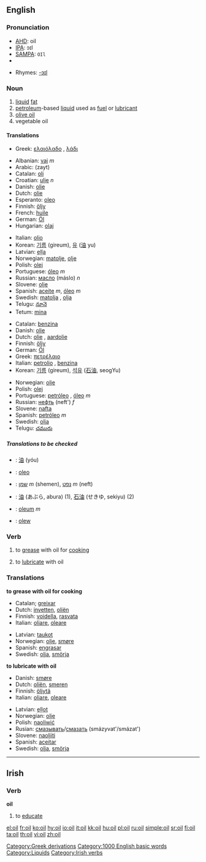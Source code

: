 {{wikipedia}}
==English==

===Pronunciation===
*[[AHD]]: oil
*[[IPA]]: ɔɪl
*[[SAMPA]]: <tt>OIl</tt>
*{{audio|en-us-oil.ogg|Audio (US)}}

*Rhymes: [[Rhymes:English:-ɔɪl|-ɔɪl]]

===Noun===
{{en-noun}}
# [[liquid]] [[fat]]
# [[petroleum]]-based [[liquid]] used as [[fuel]] or [[lubricant]]
# [[olive oil]]
# vegetable oil

====Translations====
{{trans-top|Olive oil}}
*Greek: [[ελαιόλαδο]] {{n}}, [[λάδι]] {{n}}
{{trans-mid}}
{{trans-bottom}}

{{trans-top|Liquid fat}}
*Albanian: [[vaj]] ''m''
*Arabic: {{ARchar|[[زيت]]}} (zayt)
*Catalan: [[oli]] {{m}}
*Croatian: [[ulje]] ''n''
*Danish: [[olie]] {{c}}
*Dutch: [[olie]] {{f}}
*Esperanto: [[oleo]]
*Finnish: [[öljy]]
*French: [[huile]]
*German: [[Öl]] {{n}}
*Hungarian: [[olaj]]
{{trans-mid}}
*Italian: [[olio#Italian|olio]] {{m}}
*Korean: [[기름]] (gireum), [[유]] ([[油]] yu) 
*Latvian: [[eļļa]] {{f}}
*Norwegian: [[matolje]], [[olje]] {{m}}
*Polish: [[olej]] {{m}}
*Portuguese: [[óleo]] ''m''
*Russian: [[масло]] (máslo) ''n''
*Slovene: [[olje]] {{n}}
*Spanish: [[aceite]] ''m'', [[óleo]] ''m''
*Swedish: [[matolja]] {{c}}, [[olja]] {{c}}
*Telugu: [[నూనె]]
*Tetum: [[mina]]
{{trans-bottom}}

{{trans-top|Petroleum-based liquid}}
*Catalan: [[benzina]]
*Danish: [[olie]] {{c}}
*Dutch: [[olie]] {{f}}, [[aardolie]] {{f}}
*Finnish: [[öljy]]
*German: [[Öl]] {{n}}
*Greek: [[πετρέλαιο]] {{n}}
*Italian: [[petrolio]] {{m}}, [[benzina]] {{f}}
*Korean: [[기름]] (gireum), [[석유]] ([[石油]], seogYu)
{{trans-mid}}
*Norwegian: [[olje]] {{m}}
*Polish: [[olej]] {{m}}
*Portuguese: [[petróleo]] {{m}}, [[óleo]] ''m''
*Russian: [[нефть]] (neft') ''f''
*Slovene: [[nafta]] {{f}}
*Spanish: [[petróleo]] ''m''
*Swedish: [[olja]] {{c}}
*Telugu: [[చమురు]]
{{trans-bottom}}


=====Translations to be checked=====
{{checktrans}}
<!--Remove this section once all of the translations below have been moved into the tables above.-->
*{{ttbc|Chinese}}: [[油]] (yóu)
*{{ttbc|Esperanto}}: [[oleo]]
*{{ttbc|Hebrew}}: [[שמן]] ''m'' (shemen), [[נפט]] ''m'' (neft)
*{{ttbc|Japanese}}: [[油]] (あぶら, abura) (1), [[石油]] (せきゆ, sekiyu) (2)
*{{ttbc|Latin}}: [[oleum]] ''m''
*{{ttbc|Welsh}}: [[olew]]

===Verb===
{{en-verb}}
# {{transitive}} to [[grease]] with oil for [[cook]]ing
# {{transitive}} to [[lubricate]] with oil

===Translations===
'''to grease with oil for cooking'''
{{top}}
*Catalan; [[greixar]]
*Dutch: [[invetten]], [[oliën]]
*Finnish: [[voidella]], [[rasvata]]
*Italian: [[oliare]], [[oleare]]
{{mid}}
*Latvian: [[taukot]]
*Norwegian: [[olje]], [[smøre]]
*Spanish: [[engrasar]]
*Swedish: [[olja]], [[smörja]]
{{bottom}}

'''to lubricate with oil'''
{{top}}
*Danish: [[smøre]]
*Dutch: [[oliën]], [[smeren]]
*Finnish: [[öljytä]]
*Italian: [[oliare]], [[oleare]]
{{mid}}
*Latvian: [[eļļot]]
*Norwegian: [[olje]]
*Polish: [[naoliwić]]
*Rusian: [[смазывать]]/[[смазать]] (smázyvat'/smázat')
*Slovene: [[naoljiti]]
*Spanish: [[aceitar]]
*Swedish: [[olja]], [[smörja]]
{{bottom}}


[[Category:Greek derivations]]
[[Category:1000 English basic words]]
[[Category:Liquids]]

----

==Irish==
===Verb===
'''oil'''

# to [[educate]]

[[Category:Irish verbs]]

[[el:oil]]
[[fr:oil]]
[[ko:oil]]
[[hy:oil]]
[[io:oil]]
[[it:oil]]
[[kk:oil]]
[[hu:oil]]
[[pl:oil]]
[[ru:oil]]
[[simple:oil]]
[[sr:oil]]
[[fi:oil]]
[[ta:oil]]
[[th:oil]]
[[vi:oil]]
[[zh:oil]]